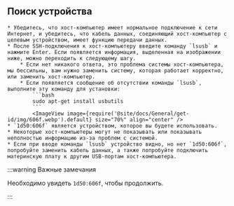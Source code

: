 ## Поиск устройства
    * Убедитесь, что хост-компьютер имеет нормальное подключение к сети Интернет, и убедитесь, что кабель данных, соединяющий хост-компьютер с целевым устройством, имеет функцию передачи данных.
    * После SSH-подключения к хост-компьютеру введите команду `lsusb` и нажмите Enter. Если появляется информация, выделенная на изображении ниже, можно переходить к следующему шагу.
        * Если нет никакого ответа, это проблема системы хост-компьютера, мы бессильны, вам нужно заменить систему, которая работает корректно, или заменить хост-компьютер.
        * Если появляется сообщение об отсутствии команды `lsusb`, выполните эту команду для установки:
            ```bash
            sudo apt-get install usbutils
            ```
            <ImageView image={require('@site/docs/General/get-id/img/606f.webp').default} size="70%" align="center" /> 
    * `1d50:606f` является устройством, которое вы будете использовать.
    * Некоторые хост-компьютеры могут не показывать или показывать неполностью информацию из-за проблем с системой.
    * Если при вводе команды `lsusb` устройство видно, но нет `1d50:606f`, попробуйте заменить кабель данных, а также попробуйте подключить материнскую плату к другим USB-портам хост-компьютера.

:::warning Важные замечания

Необходимо увидеть `1d50:606f`, чтобы продолжить.

:::
